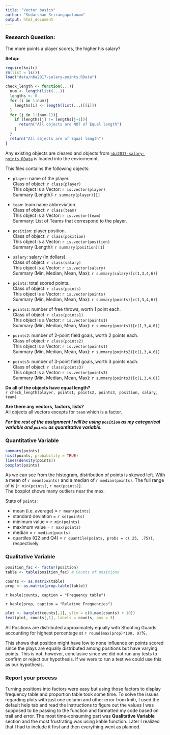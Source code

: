 ```yaml
---
title: "Vector basics"
author: "Sudarshan Srirangapatanam"
output: html_document
---
```


### Research Question:
The more points a player scores, the higher his salary?

**Setup:**\
```r
require(knitr)
rm(list = ls())
load("data/nba2017-salary-points.RData")

check_length <- function(...){
  num <- length(list(...))
  lengths <- 0
  for (i in 1:num){
    lengths[i] <- length(list(...)[[i]])
  }
  for (j in 1:(num-1)){
    if (lengths[j] != lengths[j+1]){
      return("All objects are NOT of Equal length")
    }
  }
  return("All objects are of Equal length")
}
```
Any existing objects are cleared and objects from [`nba2017-salary-points.RData`][1] is loaded into the enviornemnt.

This files contains the following objects:

- `player`: name of the player.\
  Class of object: `r class(player)`\
  This object is a Vector: `r is.vector(player)`\
  Summary (Length): `r summary(player)[1]`
  
- `team`: team name abbreviation.\
  Class of object: `r class(team)`\
  This object is a Vector: `r is.vector(team)`\
  Summary: List of Teams that correspond to the player.
  
- `position`: player position.\
  Class of object: `r class(position)`\
  This object is a Vector: `r is.vector(position)`\
  Summary (Length): `r summary(position)[1]`
  
- `salary`: salary (in dollars).\
  Class of object: `r class(salary)`\
  This object is a Vector: `r is.vector(salary)`\
  Summary (Min, Median, Mean, Max): `r summary(salary)[c(1,3,4,6)]`
  
- `points`: total scored points.\
  Class of object: `r class(points)`\
  This object is a Vector: `r is.vector(points)`\
  Summary (Min, Median, Mean, Max): `r summary(points)[c(1,3,4,6)]`
  
- `points1`: number of free throws, worth 1 point each.\
  Class of object: `r class(points1)`\
  This object is a Vector: `r is.vector(points1)`\
  Summary (Min, Median, Mean, Max): `r summary(points1)[c(1,3,4,6)]`
  
- `points2`: number of 2-point field goals, worth 2 points each.\
  Class of object: `r class(points2)`\
  This object is a Vector: `r is.vector(points1)`\
  Summary (Min, Median, Mean, Max): `r summary(points2)[c(1,3,4,6)]`
  
- `points3`: number of 3-point field goals, worth 3 points each.\
  Class of object: `r class(points3)`\
  This object is a Vector: `r is.vector(points3)`\
  Summary (Min, Median, Mean, Max): `r summary(points3)[c(1,3,4,6)]`
  
**Do all of the objects have equal length?**\
`r check_length(player, points1, points2, points3, position, salary, team)`

**Are there any vectors, factors, lists?**\
All objects all vectors excepts for `team` which is a factor.

**_For the rest of the assignment I will be using `position` as my categorical variable and `points` as quantitative variable._**

### Quantitative Variable
```r
summary(points)
hist(points, probability = TRUE)
lines(density(points))
boxplot(points)
```

As we can see from the histogram, distribution of points is skewed left. With a mean of `r mean(points)` and a median of `r median(points)`. The full range of is [`r min(points)`, `r max(points)`].\
The boxplot shows many outliers near the max.

Stats of `points`:

* mean (i.e. average) = `r mean(points)`
* standard deviation = `r sd(points)`
* minimum value = `r min(points)`
* maximum value = `r max(points)`
* median = `r median(points)`
* quartiles (Q2 and Q4) = `r quantile(points, probs = c(.25, .75))`, respectively

### Qualitative Variable
```r
position_fac <- factor(position)
table <- table(position_fac) # Counts of positions

counts <- as.matrix(table)
prop <- as.matrix(prop.table(table))
```

`r kable(counts, caption = "Frequency table")`

`r kable(prop, caption = "Relative Frequencies")`

```r
plot <- barplot(counts[,1], ylim = c(0,max(counts) + 10))
text(plot, counts[,1], labels = counts, pos = 3)
```

All Positions are distributed approximately equally with Shooting Guards accounting for highest percentage at `r round(max(prop)*100, 0)`%.

This shows that position might have low to none influence on points scored since the plays are equally distributed among positions but have varying points. This is not, however, conclusive since we did not run any tests to confirm or reject our hypothesis. If we were to run a test we could use this as our hypothesis.

### Report your process

Turning positions into factors were easy but using those factors to display frequency table and proportion table took some time. To solve the issues regarding plots with just one column and other error from knitr, I used the default help tab and read the instructions to figure out the values I was supposed to be passing to the function and formatted my code based on trail and error. The most time-consuming part was **Qualitative Variable** section and the most frustrating was using kable function. Later I realized that I had to include it first and then everything went as planned.

<!-- Links used in the document -->
[1]: https://github.com/ucb-stat133/stat133-fall-2017/raw/master/data/nba2017-salary-points.RData